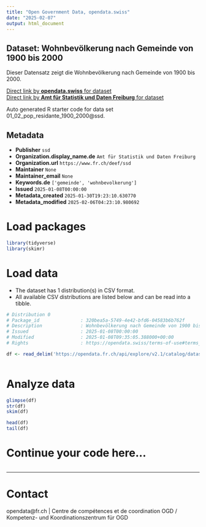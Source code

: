 ```yaml
---
title: "Open Government Data, opendata.swiss"
date: "2025-02-07"
output: html_document
---
```


## Dataset: Wohnbevölkerung nach Gemeinde von 1900 bis 2000

Dieser Datensatz zeigt die Wohnbevölkerung nach Gemeinde von 1900 bis 2000.

[Direct link by **opendata.swiss** for dataset](https://opendata.swiss/de/dataset/wohnbevolkerung-nach-gemeinde-von-1900-bis-2000)<br>
[Direct link by **Amt für Statistik und Daten Freiburg** for dataset](https://opendata.fr.ch/explore/dataset/01_02_pop_residante_1900_2000/)

Auto generated R starter code for data set 01_02_pop_residante_1900_2000@ssd.

## Metadata

- **Publisher** `ssd`
- **Organization.display_name.de** `Amt für Statistik und Daten Freiburg`
- **Organization.url** `https://www.fr.ch/deef/ssd`
- **Maintainer** `None`
- **Maintainer_email** `None`
- **Keywords.de** `['gemeinde', 'wohnbevolkerung']`
- **Issued** `2025-01-08T00:00:00`
- **Metadata_created** `2025-01-30T19:23:10.630770`
- **Metadata_modified** `2025-02-06T04:23:10.980692`


# Load packages

```r

library(tidyverse)
library(skimr)

```

# Load data

-   The dataset has 1 distribution(s) in CSV format.
-   All available CSV distributions are listed below and can be read into a tibble.

```r

# Distribution 0
# Package_id               : 320bea5a-5749-4e42-bfd6-04583b6b762f
# Description              : Wohnbevölkerung nach Gemeinde von 1900 bis 2000 (csv)
# Issued                   : 2025-01-08T00:00:00
# Modified                 : 2025-01-08T09:35:05.388000+00:00
# Rights                   : https://opendata.swiss/terms-of-use#terms_by

df <- read_delim('https://opendata.fr.ch/api/explore/v2.1/catalog/datasets/01_02_pop_residante_1900_2000/exports/csv?use_labels=true')



```

# Analyze data

```r

glimpse(df)
str(df)
skim(df)

head(df)
tail(df)

```

# Continue your code here...

```r

```

------------------------------------------------------------------------

# Contact

opendata@fr.ch | Centre de compétences et de coordination OGD / Kompetenz- und Koordinationszentrum für OGD

